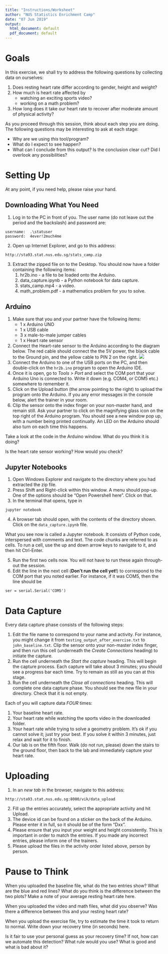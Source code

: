 ```yaml
---
title: "Instructions/Worksheet"
author: "NUS Statistics Enrichment Camp"
date: "07 Jun 2019"
output:
  html_document: default
  pdf_document: default
---
```


# Goals

In this exercise, we shall try to address the following questions by collecting 
data on ourselves:

1. Does resting heart rate differ according to gender, height and weight?
2. How much is heart rate affected by 
    * watching an exciting sports video?
    * working on a math problem?
3. How long does it take our heart rate to recover after moderate amount of 
physical activity?

As you proceed through this session, think about each step you are doing. The 
following questions may be interesting to ask at each stage:

* Why are we using *this* tool/program?
* What do I expect to see happen?
* What can I conclude from this output? Is the conclusion clear cut? Did I 
overlook any possibilities?

# Setting Up

At any point, if you need help, please raise your hand.

## Downloading What You Need

1. Log in to the PC in front of you. The user name (do not leave out the period and 
the backslash) and password are:
```
username:  .\statuser
password:  4ever!2much4me
```
2. Open up Internet Explorer, and go to this address:
```
http://sta93.stat.nus.edu.sg/stats_camp.zip
```
3. Extract the zipped file on to the Desktop. You should now have a folder 
containing the following items:
    1. hr2b.ino - a file to be loaded onto the Arduino.
    2. data_capture.ipynb - a Python notebook for data capture.
    3. stats_camp.mp4 - a video.
    4. math_problem.pdf - a mathematics problem for you to solve.

## Arduino

1. Make sure that you and your partner have the following items:
    * 1 x Arduino UNO
    * 1 x USB cable
    * 3 x male-to-male jumper cables
    * 1 x Heart rate sensor
2. Connect the Heart-rate sensor to the Arduino according to the diagram below.
The red cable should connect the the 5V power, the black cable to the Ground
pin, and the yellow cable to PIN 2 on the right.
![](../arduino_setup_yr19.png)
3. Connect the Arduino to one of the USB ports on the PC, and then double-click 
on the `hr2b.ino` program to open the Arduino IDE.
4. Once it is open, go to *Tools > Port* and select the COM port that your Arduino 
Uno is connected to. Write it down (e.g. COM4, or COM5 etc.) somewhere to 
remember it.
5. Click on the Upload button (the arrow pointing to the right) to upload the 
program onto the Arduino. If you any error messages in the console below, alert 
the trainer in your room.
6. Clip the sensor onto the index finger on your non-master hand, and remain
still. Ask your partner to click on the magnifying glass icon on the top right
of the Arduino program. You should see a new window pop up, with a number being
printed continually. An LED on the Arduino should also turn on each time this
happens.


Take a look at the code in the Arduino window. What do you think it is doing?



Is the heart rate sensor working? How would you check?


## Jupyter Notebooks

1. Open Windows Explorer and navigate to the directory where you had extracted 
the zip file.
2. Press Shift and Right-click within this window. A menu should pop-up. One of 
the options should be "Open Powershell here". Click on that.
3. In the terminal that opens, type in 
```
jupyter notebook
```
4. A browser tab should open, with the contents of the directory shown. Click on
the `data_capture.ipynb` file.

What you see now is called a Jupyter notebook. It consists of Python code, 
interspersed with comments and text. The code chunks are referred to as cells.
To run a cell, use the up and down arrow keys to navigate to it, and then hit 
Ctrl-Enter.

5. Run the first two cells now. You will not have to run these again through-out 
the session.
6. Edit the line in the next cell (**Don't run the cell yet!**) to correspond to
the COM port that you noted earlier. For instance, if it was COM5, then the line
should be
```
ser = serial.Serial('COM5')
```

# Data Capture

Every data capture phase consists of the following steps:

1. Edit the file name to correspond to your name and activity. For instance, you
might change it from `testing_output_after_exercise.txt` to `john_baseline.txt`.
Clip the sensor onto your non-master index finger, and then run this cell
(underneath the *Create Connections* heading) to initiate the capture.
2. Run the cell underneath the *Start the capture* heading. This will begin the 
capture process. Each capture will take about 3 minutes; you should see a 
progress bar each time. Try to remain as still as you can at this stage.
3. Run the cell underneath the *Close all connections* heading. This will 
complete one data capture phase. You should see the new file in your directory.
Check that it is not empty. 

Each of you will capture data *FOUR* times:

1. Your baseline heart rate.
2. Your heart rate while watching the sports video in the downloaded folder.
3. Your heart rate while trying to solve a geometry problem. It's ok if you cannot 
solve it; just try your best. If you solve it within 3 minutes, just relax and 
wait for it to finish.
4. Our lab is on the fifth floor. Walk (do not run, please) down the stairs to
the ground floor, then back to the lab and immediately capture your heart rate.

# Uploading

1. In an *new tab* in the browser, navigate to this address:
```
http://sta93.stat.nus.edu.sg:8000/vik/data_upload
```
2. Fill up the entries accurately, select the appropriate activity and hit 
Upload. 
3. The device id can be found on a sticker on the back of the Arduino. Please 
enter it in full, so it should be of the form "Dxx".
4. Please ensure that you input your weight and height consistently. This is 
important in order to match the entries. If you made any incorrect entries, 
please inform one of the trainers.
5. Please upload the files in the activity order listed above, person by person.

# Pause to Think

When you uploaded the baseline file, what do the two entries show? What are the 
blue and red lines? What do you think is the difference between the two plots?
Make a note of your average resting heart rate here.


When you uploaded the video and  math files, what did you observe? Was there a 
difference between this and your resting heart rate?


When you upload the exercise file, try to estimate the time it took to return 
to normal. Write down your recovery time (in seconds) here. 


Is it fair to use your personal guess as your recovery time? If not, how can we
automate this detection? What rule would you use? What is good and what is bad 
about it?

